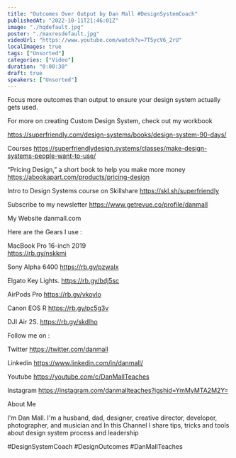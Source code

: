 ```yaml
---
title: "Outcomes Over Output by Dan Mall #DesignSystemCoach"
publishedAt: "2022-10-11T21:46:01Z"
image: "./hqdefault.jpg"
poster: "./maxresdefault.jpg"
videoUrl: "https://www.youtube.com/watch?v=7T5ycV6_2rU"
localImages: true
tags: ["Unsorted"]
categories: ["Video"]
duration: "0:00:30"
draft: true
speakers: ["Unsorted"]
---
```

Focus more outcomes than output to ensure your design system actually gets used.


For more on creating Custom Design System, check out my workbook

https://superfriendly.com/design-systems/books/design-system-90-days/

Courses
https://superfriendlydesign.systems/classes/make-design-systems-people-want-to-use/

“Pricing Design,” a short book to help you make more money
https://abookapart.com/products/pricing-design

Intro to Design Systems course on Skillshare
https://skl.sh/superfriendly

Subscribe to my newsletter
https://www.getrevue.co/profile/danmall

My Website
danmall.com


Here are the Gears I use :

MacBook Pro 16-inch 2019  
https://rb.gy/nskkmi

Sony Alpha 6400
https://rb.gy/pzwalx

Elgato Key Lights.
https://rb.gy/bdj5sc

AirPods Pro
https://rb.gy/vkoylo

Canon EOS R 
https://rb.gy/pc5g3v

DJI Air 2S.
https://rb.gy/skdlho


Follow me on :

Twitter
https://twitter.com/danmall

Linkedin
https://www.linkedin.com/in/danmall/

Youtube
https://youtube.com/c/DanMallTeaches

Instagram
https://instagram.com/danmallteaches?igshid=YmMyMTA2M2Y=


About Me

I'm Dan Mall. I'm a husband, dad, designer, creative director, developer, photographer, and musician and In this Channel I share tips, tricks and tools about design system process and leadership


#DesignSystemCoach #DesignOutcomes #DanMallTeaches
